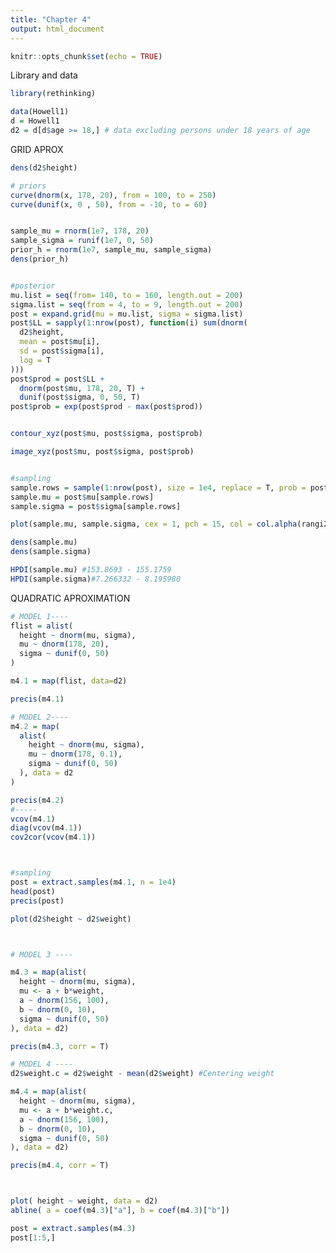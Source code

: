 ```yaml
---
title: "Chapter 4"
output: html_document
---
```


```r
knitr::opts_chunk$set(echo = TRUE)
```

Library and data
```r
library(rethinking)

data(Howell1)
d = Howell1
d2 = d[d$age >= 18,] # data excluding persons under 18 years of age

```

GRID APROX
```r
dens(d2$height)

# priors
curve(dnorm(x, 178, 20), from = 100, to = 250) 
curve(dunif(x, 0 , 50), from = -10, to = 60)


sample_mu = rnorm(1e7, 178, 20)
sample_sigma = runif(1e7, 0, 50)
prior_h = rnorm(1e7, sample_mu, sample_sigma)
dens(prior_h)


#posterior
mu.list = seq(from= 140, to = 160, length.out = 200)
sigma.list = seq(from = 4, to = 9, length.out = 200)
post = expand.grid(mu = mu.list, sigma = sigma.list)
post$LL = sapply(1:nrow(post), function(i) sum(dnorm(
  d2$height,
  mean = post$mu[i],
  sd = post$sigma[i],
  log = T
)))
post$prod = post$LL + 
  dnorm(post$mu, 178, 20, T) +
  dunif(post$sigma, 0, 50, T)
post$prob = exp(post$prod - max(post$prod))


contour_xyz(post$mu, post$sigma, post$prob)

image_xyz(post$mu, post$sigma, post$prob)


#sampling
sample.rows = sample(1:nrow(post), size = 1e4, replace = T, prob = post$prob)
sample.mu = post$mu[sample.rows]
sample.sigma = post$sigma[sample.rows]

plot(sample.mu, sample.sigma, cex = 1, pch = 15, col = col.alpha(rangi2, 0.01))

dens(sample.mu)
dens(sample.sigma)

HPDI(sample.mu) #153.8693 - 155.1759 
HPDI(sample.sigma)#7.266332 - 8.195980 
```


QUADRATIC APROXIMATION
```r

# MODEL 1----
flist = alist(
  height ~ dnorm(mu, sigma),
  mu ~ dnorm(178, 20),
  sigma ~ dunif(0, 50)
)

m4.1 = map(flist, data=d2)

precis(m4.1)

# MODEL 2----
m4.2 = map(
  alist(
    height ~ dnorm(mu, sigma),
    mu ~ dnorm(178, 0.1),
    sigma ~ dunif(0, 50)
  ), data = d2
)

precis(m4.2)
#-----
vcov(m4.1)
diag(vcov(m4.1))
cov2cor(vcov(m4.1))



#sampling
post = extract.samples(m4.1, n = 1e4)
head(post)
precis(post)

plot(d2$height ~ d2$weight)



# MODEL 3 ----

m4.3 = map(alist(
  height ~ dnorm(mu, sigma),
  mu <- a + b*weight,
  a ~ dnorm(156, 100),
  b ~ dnorm(0, 10),
  sigma ~ dunif(0, 50)
), data = d2)

precis(m4.3, corr = T)

# MODEL 4 ----
d2$weight.c = d2$weight - mean(d2$weight) #Centering weight

m4.4 = map(alist(
  height ~ dnorm(mu, sigma),
  mu <- a + b*weight.c,
  a ~ dnorm(156, 100),
  b ~ dnorm(0, 10),
  sigma ~ dunif(0, 50)
), data = d2)

precis(m4.4, corr = T)



plot( height ~ weight, data = d2)
abline( a = coef(m4.3)["a"], b = coef(m4.3)["b"])

post = extract.samples(m4.3)
post[1:5,]
```

